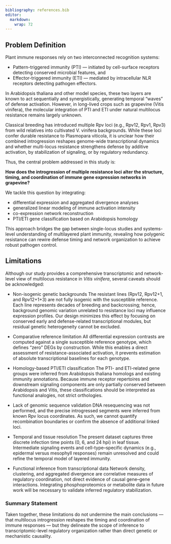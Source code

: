 ```yaml
---
bibliography: references.bib
editor: 
  markdown: 
    wrap: 72
---
```


## Problem Definition

Plant immune responses rely on two interconnected recognition systems:

-   Pattern-triggered immunity (PTI) — initiated by cell-surface
    receptors detecting conserved microbial features, and
-   Effector-triggered immunity (ETI) — mediated by intracellular NLR
    receptors detecting pathogen effectors.

In Arabidopsis thaliana and other model species, these two layers are
known to act sequentially and synergistically, generating temporal
“waves” of defense activation. However, in long-lived crops such as
grapevine (Vitis vinifera), the molecular integration of PTI and ETI
under natural multilocus resistance remains largely unknown.

Classical breeding has introduced multiple Rpv loci (e.g., Rpv12, Rpv1,
Rpv3) from wild relatives into cultivated V. vinifera backgrounds. While
these loci confer durable resistance to Plasmopara viticola, it is
unclear how their combined introgression reshapes genome-wide
transcriptional dynamics and whether multi-locus resistance strengthens
defense by additive activation, by stabilization of signaling, or by
regulatory redundancy.

Thus, the central problem addressed in this study is:

**How does the introgression of multiple resistance loci alter the
structure, timing, and coordination of immune gene expression networks
in grapevine?**

We tackle this question by integrating:

-   differential expression and aggregated divergence analyses
-   generalized linear modeling of immune activation intensity
-   co-expression network reconstruction
-   PTI/ETI gene classification based on Arabidopsis homology

This approach bridges the gap between single-locus studies and
systems-level understanding of multilayered plant immunity, revealing
how polygenic resistance can rewire defense timing and network
organization to achieve robust pathogen control.

## Limitations

Although our study provides a comprehensive transcriptomic and
network-level view of multilocus resistance in *Vitis vinifera*, several
caveats should be acknowledged:

-   Non-isogenic genetic backgrounds The resistant lines (Rpv12,
    Rpv12+1, and Rpv12+1+3) are not fully isogenic with the susceptible
    reference. Each line represents decades of breeding and
    backcrossing; hence, background genomic variation unrelated to
    resistance loci may influence expression profiles. Our design
    minimizes this effect by focusing on conserved early and
    defense-related transcriptional modules, but residual genetic
    heterogeneity cannot be excluded.

-   Comparative reference limitation All differential expression
    contrasts are computed against a single susceptible reference
    genotype, which defines “zero” DEGs by construction. While this
    enables a direct assessment of resistance-associated activation, it
    prevents estimation of absolute transcriptional baselines for each
    genotype.

-   Homology-based PTI/ETI classification The PTI- and ETI-related gene
    groups were inferred from Arabidopsis thaliana homologs and existing
    immunity annotations. Because immune receptor repertoires and
    downstream signaling components are only partially conserved between
    Arabidopsis and Vitis, these classifications should be interpreted
    as functional analogies, not strict orthologies.

-   Lack of genomic sequence validation DNA resequencing was not
    performed, and the precise introgressed segments were inferred from
    known Rpv locus coordinates. As such, we cannot quantify
    recombination boundaries or confirm the absence of additional linked
    loci.

-   Temporal and tissue resolution The present dataset captures three
    discrete infection time points (0, 6, and 24 hpi) in leaf tissue.
    Intermediate signaling events and cell-type–specific dynamics (e.g.,
    epidermal versus mesophyll responses) remain unresolved and could
    refine the temporal model of layered immunity.

-   Functional inference from transcriptional data Network density,
    clustering, and aggregated divergence are correlative measures of
    regulatory coordination, not direct evidence of causal gene–gene
    interactions. Integrating phosphoproteomics or metabolite data in
    future work will be necessary to validate inferred regulatory
    stabilization.

### Summary Statement

Taken together, these limitations do not undermine the main conclusions
— that multilocus introgression reshapes the timing and coordination of
immune responses — but they delineate the scope of inference to
transcriptomic-level regulatory organization rather than direct genetic
or mechanistic causality.
